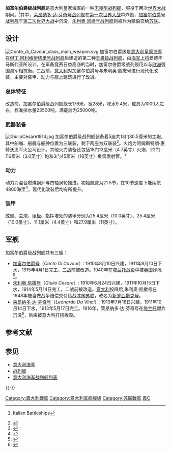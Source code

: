 {{Multiple issues|
{{refimprove|time=2020-03-21T11:53:14+00:00}}
{{Expand language|1=en|status=yes|time=2022-01-25T09:39:21+00:00}}
}}
{{軍艦模板
|名稱= 加富尔伯爵级战列舰 [[File:Naval_Ensign_of_Italy.svg|30px]]<br /><small>Conte Di Cavour class</small>
|圖片=[[File:RNConte_di_Cavour-Original.jpg|300px]]
|照片說明= 改造前的加富尔伯爵级战列舰
|艦種= [[战列舰|战列舰]]
|艦名= 意大利王国首相名
|擁有國= [[File:Flag_of_Italy_(1861-1946)_crowned.svg|25px]][[意大利王国|意大利王国]]
|同型= [[加富尔伯爵号|加富尔伯爵号]]、[[朱利奥·凯撒号|朱利奥·凯撒号]]、[[莱昂纳多·达·芬奇号|莱昂纳多·达·芬奇号]]
|前型= [[但丁·阿利格伊切里号战列舰|但丁·阿利格伊切里号战列舰]]
|次型= [[安德烈亚·多里亚级战列舰|安德烈亚·多里亚级战列舰]]
|竣工= 1915年（加富尔伯爵号）<br>1914年（朱利奥·凯撒号）<br>1913年（莱昂纳多·达·芬奇号）
|結局= 
|標準= 23500吨
|滿載= 
|長度= 176米
|闊度= 28米
|吃水= 9.4米
|引擎= 混合燃煤锅炉与四轴涡轮推进
|出力= 
|航速= 21.5节
|續航= 10节航速下续航4800海里
|乘員= 	1000人
|艦載機= 
|裝備= 13门30.5厘米/46倍口径主炮、18门12厘米/50倍口径火炮、16门7.6厘米/50倍口径炮、6门7.6厘米/40倍口径炮和3门45厘米鱼雷发射管
|裝甲= 舷侧：25.4厘米<br>主炮：28厘米<br>甲板：9.8厘米
}}
'''加富尔伯爵级战列舰'''是意大利皇家海军的一种[[无畏型战列舰|无畏型战列舰]]，服役于两次[[世界大战|世界大战]]期间。<ref>{{cite web |url=http://www.regiamarina.net/arsenals/ships_it/battleships/battle_us.htm |title=存档副本 |accessdate=2010-07-08 |deadurl=yes |archiveurl=https://web.archive.org/web/20090420135720/http://www.regiamarina.net/arsenals/ships_it/battleships/battle_us.htm |archivedate=2009-04-20 }} Italian Battleships</ref>其中，[[莱昂纳多·达·芬奇号战列舰|莱昂纳多·达·芬奇号战列舰]]在[[第一次世界大战|第一次世界大战]]中炸毁，[[加富尔伯爵号战列舰|加富尔伯爵号战列舰]]于[[第二次世界大战|第二次世界大战]]中沉没，[[朱利奥·凯撒号战列舰|朱利奥·凯撒号战列舰]]则被作为赔偿交给[[苏联|苏联]]。

== 设计 ==
[[File:Conte_di_Cavour_class_main_weapon.svg|thumb]]
加富尔伯爵级是[[意大利皇家海军|意大利皇家海军]]在[[但丁·阿利格伊切里号战列舰|但丁·阿利格伊切里号战列舰]]后建造的第二种[[无畏级战列舰|无畏级战列舰]]，由[[海军上将|海军上将]]爱德华·马斯代亚所设计。在军备竞赛日益高涨的当时，加富尔伯爵级战列舰用以与[[欧洲|欧洲]]强国海军相抗衡。二战前，[[意大利|意大利]]对加富尔伯爵号与朱利奥·凯撒号进行现代化改装，主要对装甲、动力与舰上建筑进行了改进。

=== 总体特征 ===
改造前，加富尔伯爵级战列舰舰长176米，宽28米，吃水9.4米，载员为1000人左右，标准排水量23500吨，满载后为25000吨。

=== 武器装备 ===
[[Image:GiulioCesare1914.jpg|thumb]]
加富尔伯爵级战列舰装备着5座共13门30.5厘米的主炮，其中船艏、船艉与船舯位置为三联装，剩下两座为双联装<ref>{{Cite web |url=http://www.navweaps.com/Weapons/WNIT_12-46_m1909.htm |title=Italy 12"/46 (30.5 cm) Model 1909 |accessdate=2010-07-08 |archive-date=2010-11-26 |archive-url=https://web.archive.org/web/20101126015931/http://navweaps.com/Weapons/WNIT_12-46_m1909.htm |dead-url=no }}</ref>。火炮为阿姆斯特朗·惠特沃思军火公司设计。其他火力装备还包括18门12厘米（4.7英寸）火炮、22门7.6厘米（3.0英寸）炮和3门45厘米（18英寸）鱼雷发射管。<ref>{{Cite web |url=http://www.regiamarinaitaliana.it/Cannoni.html |title=Cannoni & Munizioni 3 febbraio 2008 |accessdate=2010-07-08 |archive-date=2014-06-16 |archive-url=https://web.archive.org/web/20140616063211/http://www.regiamarinaitaliana.it/Cannoni.html |dead-url=no }}</ref>

=== 动力 ===
动力为混合燃煤锅炉与四轴涡轮推进，初始航速为21.5节，在10节速度下能续航4800海里<ref>{{Cite web |url=http://www.marina.difesa.it/storia/almanacco/parte02/Navi0211.asp |title=dati tecnici della Classe sul sito della MMI |accessdate=2010-07-08 |archive-date=2007-06-21 |archive-url=https://archive.is/20070621072644/http://www.marina.difesa.it/storia/almanacco/parte02/navi0211.asp |dead-url=no }}</ref>，现代化改装后均有所提升。

=== 装甲 ===
舷侧、主炮、[[甲板|甲板]]、指挥塔处的装甲分别为25.4厘米（10.0英寸）、25.4厘米（10.0英寸）、11.1厘米（4.4英寸）和27.9厘米（11英寸）。

== 军舰 ==
加富尔伯爵级战列舰共有三艘：
*[[加富尔伯爵号|加富尔伯爵号]]（''Conte Di Cavour''）：1910年8月10日兴建，1911年8月10日下水，1915年4月1日完工，[[二战|二战]]前被改造。1940年在[[塔兰托战役|塔兰托战役]]中被[[英国|英国]]炸沉<ref>{{Cite web |url=http://baike.wangchao.net.cn/detail_%25E5%258A%25A0%25E5%25AF%258C%25E5%25B0%2594%25E4%25BC%25AF%25E7%2588%25B5%25E5%258F%25B7%25E6%2588%2598%25E5%2588%2597%25E8%2588%25B0.html |title=加富尔伯爵号战列舰 |accessdate=2010-07-08 |archive-date=2016-03-07 |archive-url=https://web.archive.org/web/20160307075707/http://baike.wangchao.net.cn/detail_%25E5%258A%25A0%25E5%25AF%258C%25E5%25B0%2594%25E4%25BC%25AF%25E7%2588%25B5%25E5%258F%25B7%25E6%2588%2598%25E5%2588%2597%25E8%2588%25B0.html |dead-url=no }}</ref>。
*[[朱利奥·凯撒号|朱利奥·凯撒号]]（''Giulio Cesare''）: 1910年6月24日兴建，1911年10月15日下水，1914年5月14日完工，二战前被改造。[[意大利|意大利]]投降后,朱利奥·凯撒号在1948年被当做战争赔偿交付给战胜国[[苏联|苏联]]，改名为[[新罗西斯克号|新罗西斯克号]]。
*[[莱昂纳多·达·芬奇号|莱昂纳多·达·芬奇号]]（''Leonardo Da Vinci''）：1910年7月18日兴建，1911年10月14日下水，1913年5月17日完工。1916年，莱昂纳多·达·芬奇号在[[塔兰托|塔兰托]]爆炸沉没<ref>{{Cite web |url=http://www.yuhoo.com.cn/gfkpzs/jc/200711/t20071126_4205.htm |title=御虎 意大利战列舰 |accessdate=2010-07-08 |archive-date=2012-09-19 |archive-url=https://archive.is/20120919182817/http://www.yuhoo.com.cn/gfkpzs/jc/200711/t20071126_4205.htm |dead-url=no }}</ref>，后来被意大利打捞拆毁。

== 参考文献 ==
{{Reflist}}

== 参见 ==
{{Portal box|海军|意大利|苏联|第二次世界大战}}
* [[意大利海军|意大利海军]]
* [[战列舰|战列舰]]
* [[意大利海军战列舰列表|意大利海军战列舰列表]]

{{-}}
{{一戰意大利海軍艦船}}
{{二戰義大利海軍艦船}}
{{意大利戰艦}}
{{俄羅斯帝國/蘇聯/俄羅斯海軍戰艦和戰鬥巡洋艦}}

[[Category:義大利戰艦|Category:義大利戰艦]]
[[Category:意大利军舰舰级|Category:意大利军舰舰级]]
[[Category:苏联戰艦|Category:苏联戰艦]]
[[Category:戰艦等級|義C]]
